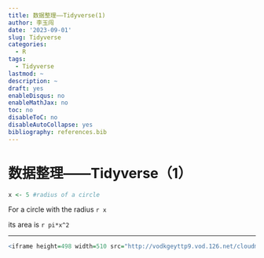 ---
title: 数据整理——Tidyverse(1)
author: 李玉闯
date: '2023-09-01'
slug: Tidyverse
categories:
  - R
tags:
  - Tidyverse
lastmod: ~
description: ~
draft: yes
enableDisqus: no
enableMathJax: no
toc: no
disableToC: no
disableAutoCollapse: yes
bibliography: references.bib
---

# 数据整理------Tidyverse（1）

```{r}
x <- 5 #radius of a circle
```

For a circle with the radius `r x`

its area is `r pi*x^2`

------------------------------------------------------------------------

```{r echo=TRUE}
<iframe height=498 width=510 src="http://vodkgeyttp9.vod.126.net/cloudmusic/1FgSA8LX_3222439799_sd.mp4?wsSecret=25dc3b1d0e2fcc4c65db0cab7d6f107d&wsTime=1606454043">

```
